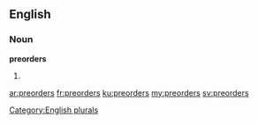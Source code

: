 ==English==

===Noun===
'''preorders'''

# {{plural of|preorder}}

[[Category:English plurals]]

[[ar:preorders]]
[[fr:preorders]]
[[ku:preorders]]
[[my:preorders]]
[[sv:preorders]]